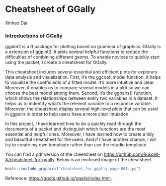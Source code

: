 # Cheatsheet of GGally

Xinhao Dai

### Introductions of GGally

ggplot2 is a R package for plotting based on grammar of graphics. GGally is a extension of ggplot2. It adds several helpful functions to reduce the difficulties of combining different geoms. To enable novices to quickly start using the packet, I create a cheatsheet for GGally. 

This cheatsheet includes several essential and efficient plots for explorary data analysis and visualization. First, it's the ggcoef_model function, it helps to visualize the coefficients of a fitted model. It's more intuitive and clear. Moreover, it enables us to compare several models in a plot so we can choose the best model among them. Second, it's the ggpairs() function, which shows the relationships between every two variables in a dataset. It helps us to indentify what's the relevent variable to a response variable. Moreover, the cheatsheet display several high-level plots that can be used in ggpairs in order to help users have a more clear intuiation.

In this project, I have learned how to do a quickly read through the documents of a packet and distinguish which functions are the most essential and helpful ones. Moreover, I have learned how to create a tidy and beautiful cheatsheet for the users. And if I have another chance, I will try to create my own templeate rather than use the rstudio templeate.

You can find a pdf version of the cheetsheet on [https://github.com/Russell-A/cheatsheet-for-ggally](https://github.com/Russell-A/cheatsheet-for-ggally/blob/main/cheatsheet_for_ggally.pdf). Below is an enclosed image of the cheatsheet.

```r
knitr::include_graphics("cheatsheet_for_ggally-page-001.jpg")
```

Reference: [https://ggobi.github.io/ggally/index.html](https://ggobi.github.io/ggally/index.html).